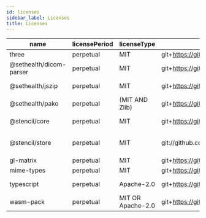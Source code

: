 ```yaml
---
id: licenses
sidebar_label: Licenses
title: Licenses
---
```


name|licensePeriod|licenseType|link|installedVersion|author
|-------|-------------|--------|-----|-----|-----|
three|perpetual|MIT|git+https://github.com/mrdoob/three.js.git|0.125.2|mrdoob
@sethealth/dicom-parser|perpetual|MIT|git+https://github.com/cornerstonejs/dicomParser.git|1.8.12|Chris Hafey
@sethealth/jszip|perpetual|MIT|git+https://github.com/Stuk/jszip.git|3.5.4|Stuart Knightley
@sethealth/pako|perpetual|(MIT AND Zlib)|git+https://github.com/nodeca/pako.git|2.0.5|n/a
@stencil/core|perpetual|MIT|git+https://github.com/ionic-team/stencil.git|2.4.0|Ionic Team
@stencil/store|perpetual|MIT|git://github.com/manucorporat/stencil-store.git|1.3.0|Manu Mtz.-Almeida
gl-matrix|perpetual|MIT|git+https://github.com/toji/gl-matrix.git|3.3.0|n/a
mime-types|perpetual|MIT|git+https://github.com/jshttp/mime-types.git|2.1.27|n/a
typescript|perpetual|Apache-2.0|git+https://github.com/Microsoft/TypeScript.git|4.1.3|Microsoft Corp.
wasm-pack|perpetual|MIT OR Apache-2.0|git+https://github.com/rustwasm/wasm-pack.git|0.9.1|Ashley Williams
